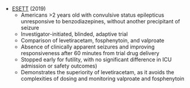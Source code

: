 * [ESETT](https://www.nejm.org/doi/full/10.1056/NEJMoa1905795) (2019)
	* Americans >2 years old with convulsive status epilepticus unresponsive to benzodiazepines, without another precipitant of seizure
	* Investigator-initiated, blinded, adaptive trial
	* Comparison of levetiracetam, fosphenytoin, and valproate
	* Absence of clinically apparent seizures and improving responsiveness after 60 minutes from trial drug delivery
	* Stopped early for futility, with no significant difference in ICU admission or safety outcomes)
	* Demonstrates the superiority of levetiracetam, as it avoids the complexities of dosing and monitoring valproate and fosphenytoin